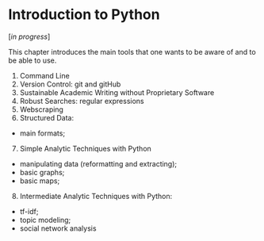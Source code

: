 # Introduction to Python

[*in progress*]

This chapter introduces the main tools that one wants to be aware of and to be able to use.

1. Command Line
2. Version Control: git and gitHub
3. Sustainable Academic Writing without Proprietary Software
4. Robust Searches: regular expressions
5. Webscraping
6. Structured Data:
  - main formats;
7. Simple Analytic Techniques with Python
  - manipulating data (reformatting and extracting); 
  - basic graphs;
  - basic maps;
8. Intermediate Analytic Techniques with Python:
  - tf-idf;
  - topic modeling;
  - social network analysis